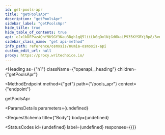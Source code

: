 ```yaml
---
id: get-pools-apr
title: "getPoolsApr"
description: "getPoolsApr"
sidebar_label: "getPoolsApr"
hide_title: true
hide_table_of_contents: true
api: eJx1kDFPwzAQhf9K9GY3Kau3Dgh1gQ5liiLk0qOxlNjGd6kaLP935KYSRYjRp8/3vncJPlA0Yr3bHqFxItl5P/AmRCiIOTF02ykwxTPF8kiY4gCNXiSwbhrPo2fLtZtGa+rL/IWs/mFWQiyO5J7tFCJx8I6JoVNWOBK/RxuK0h+hkaT3N08oBCM9NJpQiDdzRaz78NAJRXdZ8VCv63VpY2UgaDyX9GpVvSxW1Wa3RVYInmU0rvx1ZqQlpLqGV0v6L7MEmUOhhC7ShMFYV7Zci6ebWYsfs06h9yxlmNLBML3GIecy/pwozsuZzyZacyiWbZfv6j497pHzN5F0kmY=
sidebar_class_name: "get api-method"
info_path: reference/osmosis/numia-osmosis-api
custom_edit_url: null
proxy: https://proxy.writechoice.io/
---
```


<Heading
  as={"h1"}
  className={"openapi__heading"}
  children={"getPoolsApr"}
>
</Heading>

<MethodEndpoint
  method={"get"}
  path={"/pools_apr"}
  context={"endpoint"}
>
  
</MethodEndpoint>



getPoolsApr

<ParamsDetails
  parameters={undefined}
>
  
</ParamsDetails>

<RequestSchema
  title={"Body"}
  body={undefined}
>
  
</RequestSchema>

<StatusCodes
  id={undefined}
  label={undefined}
  responses={{}}
>
  
</StatusCodes>


      
